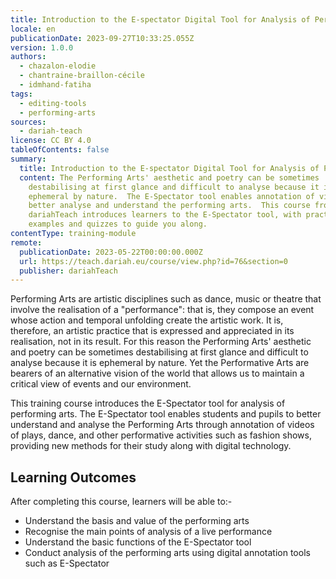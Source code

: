 ```yaml
---
title: Introduction to the E-spectator Digital Tool for Analysis of Performing Arts
locale: en
publicationDate: 2023-09-27T10:33:25.055Z
version: 1.0.0
authors:
  - chazalon-elodie
  - chantraine-braillon-cécile
  - idmhand-fatiha
tags:
  - editing-tools
  - performing-arts
sources:
  - dariah-teach
license: CC BY 4.0
tableOfContents: false
summary:
  title: Introduction to the E-spectator Digital Tool for Analysis of Performing Arts
  content: The Performing Arts' aesthetic and poetry can be sometimes
    destabilising at first glance and difficult to analyse because it is
    ephemeral by nature.  The E-Spectator tool enables annotation of videos to
    better analyse and understand the performing arts.  This course from
    dariahTeach introduces learners to the E-Spectator tool, with practical
    examples and quizzes to guide you along.
contentType: training-module
remote:
  publicationDate: 2023-05-22T00:00:00.000Z
  url: https://teach.dariah.eu/course/view.php?id=76&section=0
  publisher: dariahTeach
---
```

Performing Arts are artistic disciplines such as dance, music or theatre that involve the realisation of a "performance": that is, they compose an event whose action and temporal unfolding create the artistic work. It is, therefore, an artistic practice that is expressed and appreciated in its realisation, not in its result.  For this reason t﻿he Performing Arts' aesthetic and poetry can be sometimes destabilising at first glance and difficult to analyse because it is ephemeral by nature. Yet the Performative Arts are bearers of an alternative vision of the world that allows us to maintain a critical view of events and our environment.

This training course introduces the E-Spectator tool for analysis of performing arts.  The E-Spectator tool enables students and pupils to better understand and analyse the Performing Arts through annotation of videos of plays, dance, and other performative activities such as fashion shows, providing new methods for their study along with digital technology.

## L﻿earning Outcomes

A﻿fter completing this course, learners will be able to:-

* U﻿nderstand the basis and value of the performing arts
* R﻿ecognise the main points of analysis of a live performance
* U﻿nderstand the basic functions of the E-Spectator tool
* C﻿onduct analysis of the performing arts using digital annotation tools such as E-Spectator
